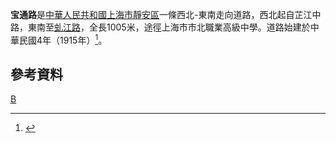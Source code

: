 '''宝通路'''是[[中華人民共和國|中華人民共和國]][[上海市|上海市]][[靜安區|靜安區]]一條西北-東南走向道路，西北起自芷江中路，東南至[[虬江路|虬江路]]，全長1005米，途徑上海市市北職業高級中學。道路始建於中華民國4年（1915年）<ref>{{cite news |title=第二节　祈愿型 |url=http://www.shtong.gov.cn/Newsite/node2/node2245/node70862/node70870/node70921/node70927/userobject1ai73728.html |publisher=上海市地方志辦公室 |accessdate=2021-01-10 |archive-date=2019-04-16 |archive-url=https://web.archive.org/web/20190416025534/http://www.shtong.gov.cn/Newsite/node2/node2245/node70862/node70870/node70921/node70927/userobject1ai73728.html |dead-url=no }}</ref>。

== 參考資料 ==
{{Reflist|2}}

[[Category:上海道路|B]]